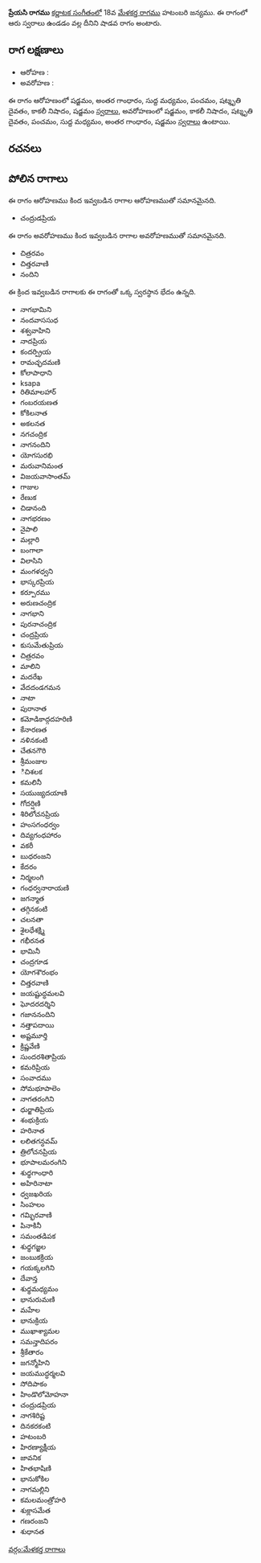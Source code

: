 {{Infobox ragam
	| name          	= ప్రేయసి
	| synonym	    	= 
	| mela          	= 
	| chakra        	= 
	| janaka        	= 
	| type          	= శాడవ
	| arohanam      	= {{svaraC|S|G3|M1|P|D3|N3|S'}} 
	| avarohanam    	= {{svaraC|S'|N3|D3|P|M1|G3|S}}
	| jeeva         	=
	| chhaya        	=
	| nyasa         	=
	| vishesha      	= 
	| equivalent  		= 
}}
{{కర్ణాటక సంగీత రాగాలు}}
'''ప్రేయసి రాగము''' [[కర్ణాటక సంగీతం]]లో 18వ [[మేళకర్త రాగము]] హటంబరి జన్యము.  ఈ రాగంలో ఆరు స్వరాలు ఉండడం వల్ల దీనిని షాడవ రాగం అంటారు.


==రాగ లక్షణాలు==


* ఆరోహణ : {{svaraC|S|G3|M1|P|D3|N3|S'}} 
* అవరోహణ : {{svaraC|S'|N3|D3|P|M1|G3|S}}

ఈ రాగం ఆరోహణంలో షడ్జమం, అంతర గాంధారం, సుద్ద మధ్యమం, పంచమం, షట్శృతి దైవతం, కాకలీ నిషాదం, షడ్జమం [[స్వరాలు]], అవరోహణంలో షడ్జమం, కాకలీ నిషాదం, షట్శృతి దైవతం, పంచమం, సుద్ద మధ్యమం, అంతర గాంధారం, షడ్జమం [[స్వరాలు]] ఉంటాయి.

==రచనలు==



==పోలిన రాగాలు==
ఈ రాగం ఆరోహణము కింద ఇవ్వబడిన రాగాల ఆరోహణముతో సమానమైనది.
* చంద్రుడప్రియ

ఈ రాగం అవరోహణము కింద ఇవ్వబడిన రాగాల అవరోహణముతో సమానమైనది.
* చిత్రరవం
* చిత్తరవాణి
* నందిని

ఈ క్రింద ఇవ్వబడిన రాగాలకు ఈ రాగంతో ఒక్క స్వరస్థాన భేదం ఉన్నది.
* నాగభామిని
* నందవాససుధ
* శశ్వవాహిని
* నాదప్రియ
* కందర్ప్రియ
* రామచ్ఛదమణి
* కోలాపాధాని
* ksapa
* రితిమాలహార్
* గంబరయణత
* కోకిలనాత
* అకలనత
* నగచంద్రిక
* నాగనందిని
* యోగసురభి
* మరువానిమంత
* విజయవాసాంతమ్
* గాజుల
* రేణుక
* చిడానంది
* నాగభరణం
* నైపాలి
* మల్లారి
* బంగాలా
* విలాసిని
* మంగళధ్వని
* భాస్కరప్రియ
* కర్పూరము
* అరుణచంద్రిక
* నాగభాని
* పురనాచంద్రిక
* చంద్రప్రియ
* కుసుమేతుప్రియ
* చిత్రరవం
* మాలిని
* మదరేఖ
* వేదదండగమన
* నాటా
* పురానాత
* కమోడికాద్గదహరిణి
* కేనారణత
* నళినకంటి
* చేతనగౌరి
* శ్రీమంజుల
* ిచిశలక
* కమలినీ
* సయుజ్యదయాణి
* గోదర్షిణి
* శిరిలోచనప్రియ
* హంసగంధర్వం
* దివ్యగంధహారం
* వకరీ
* బుధరంజని
* కేదరం
* నిర్మలంగి
* గంధర్వనారాయణి
* జగన్మాత
* తగ్గినకంటి
* చలనతా
* శైలధేశక్ష్మి
* గభీరనత
* భామినీ
* చంద్రగూడ
* యోగశౌరంభం
* చిత్తరవాణి
* జయష్టుద్ధమలవి
* ఘోదరదర్శిని
* గజాననందిని
* నత్తాపదాయి
* అష్టమూర్తి
* క్రిష్ణవేణి
* సుందరశితాప్రియ
* కమరిప్రియ
* సంవాదము
* సోమభూపాలెం
* నాగతరంగిని
* ధుర్జాతిప్రియ
* శంభుక్రియ
* హరినాత
* లలితగన్ధవమ్
* త్రిలోచనప్రియ
* భూపాలమరంగిని
* శుధ్ధగాంధారి
* అహిరినాటా
* ధ్వజఖరియ
* సింహలం
* గమ్భిరవాణి
* పినాకినీ
* సమంతడిపక
* శుధ్ధగజ్జల
* జంబుకక్రియ
* గయక్కలగిని
* దేవాన్త
* శుధ్ధమధ్యమం
* భానురుమణి
* మహేల
* భానుక్రియ
* ముఖాశ్యామల
* సమన్తాదిపరం
* శ్రీకేతారం
* జగన్మోహిని
* జయముద్ధర్మలవి
* సోదిపాకం
* హిండొలోమోహనా
* చంద్రుడప్రియ
* నాగశిరిష్ట
* దినకరకంటి
* హటంబరి
* హిరణ్యాక్షీయ
* జావనిక
* హితభాషిణి
* భానుకోకిల
* నాగమల్లిని
* కమలమంత్రోహరి
* శుక్లాసమేత
* గణరంజని
* శుధానత



[[వర్గం:మేళకర్త రాగాలు]]